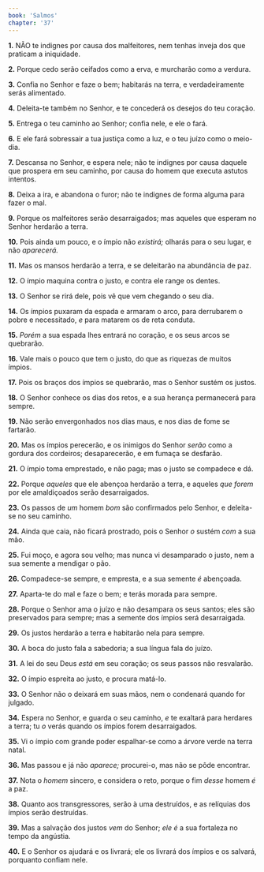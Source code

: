 ```yaml
---
book: 'Salmos'
chapter: '37'
---
```


**1.** NÃO te indignes por causa dos malfeitores, nem tenhas inveja dos que praticam a iniquidade.

**2.** Porque cedo serão ceifados como a erva, e murcharão como a verdura.

**3.** Confia no Senhor e faze o bem; habitarás na terra, e verdadeiramente serás alimentado.

**4.** Deleita-te também no Senhor, e te concederá os desejos do teu coração.

**5.** Entrega o teu caminho ao Senhor; confia nele, e ele o fará.

**6.** E ele fará sobressair a tua justiça como a luz, e o teu juízo como o meio-dia.

**7.** Descansa no Senhor, e espera nele; não te indignes por causa daquele que prospera em seu caminho, por causa do homem que executa astutos intentos.

**8.** Deixa a ira, e abandona o furor; não te indignes de forma alguma para fazer o mal.

**9.** Porque os malfeitores serão desarraigados; mas aqueles que esperam no Senhor herdarão a terra.

**10.** Pois ainda um pouco, e o ímpio não *existirá;* olharás para o seu lugar, e não *aparecerá.*

**11.** Mas os mansos herdarão a terra, e se deleitarão na abundância de paz.

**12.** O ímpio maquina contra o justo, e contra ele range os dentes.

**13.** O Senhor se rirá dele, pois vê que vem chegando o seu dia.

**14.** Os ímpios puxaram da espada e armaram o arco, para derrubarem o pobre e necessitado, *e* para matarem os de reta conduta.

**15.** *Porém* a sua espada lhes entrará no coração, e os seus arcos se quebrarão.

**16.** Vale mais o pouco que tem o justo, do que as riquezas de muitos ímpios.

**17.** Pois os braços dos ímpios se quebrarão, mas o Senhor sustém os justos.

**18.** O Senhor conhece os dias dos retos, e a sua herança permanecerá para sempre.

**19.** Não serão envergonhados nos dias maus, e nos dias de fome se fartarão.

**20.** Mas os ímpios perecerão, e os inimigos do Senhor *serão* como a gordura dos cordeiros; desaparecerão, e em fumaça se desfarão.

**21.** O ímpio toma emprestado, e não paga; mas o justo se compadece e dá.

**22.** Porque *aqueles* que ele abençoa herdarão a terra, e aqueles *que forem* por ele amaldiçoados serão desarraigados.

**23.** Os passos de *um* homem *bom* são confirmados pelo Senhor, e deleita-se no seu caminho.

**24.** Ainda que caia, não ficará prostrado, pois o Senhor *o* sustém *com* a sua mão.

**25.** Fui moço, e agora sou velho; mas nunca vi desamparado o justo, nem a sua semente a mendigar o pão.

**26.** Compadece-se sempre, e empresta, e a sua semente *é* abençoada.

**27.** Aparta-te do mal e faze o bem; e terás morada para sempre.

**28.** Porque o Senhor ama o juízo e não desampara os seus santos; eles são preservados para sempre; mas a semente dos ímpios será desarraigada.

**29.** Os justos herdarão a terra e habitarão nela para sempre.

**30.** A boca do justo fala a sabedoria; a sua língua fala do juízo.

**31.** A lei do seu Deus *está* em seu coração; os seus passos não resvalarão.

**32.** O ímpio espreita ao justo, e procura matá-lo.

**33.** O Senhor não o deixará em suas mãos, nem o condenará quando for julgado.

**34.** Espera no Senhor, e guarda o seu caminho, *e* te exaltará para herdares a terra; tu *o* verás quando os ímpios forem desarraigados.

**35.** Vi o ímpio com grande poder espalhar-se como a árvore verde na terra natal.

**36.** Mas passou e já não *aparece;* procurei-o, mas não se pôde encontrar.

**37.** Nota o *homem* sincero, e considera o reto, porque o fim *desse* homem *é* a paz.

**38.** Quanto aos transgressores, serão à uma destruídos, e as relíquias dos ímpios serão destruídas.

**39.** Mas a salvação dos justos *vem* do Senhor; *ele é* a sua fortaleza no tempo da angústia.

**40.** E o Senhor os ajudará e os livrará; ele os livrará dos ímpios e os salvará, porquanto confiam nele.